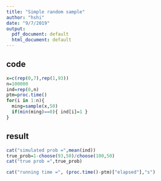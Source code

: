 ```yaml
---
title: "Simple random sample"
author: "hshi"
date: "9/7/2019"
output:
  pdf_document: default
  html_document: default
---
```


## code
```r
x=c(rep(0,7),rep(1,93))
n=100000
ind=rep(0,n)
ptm=proc.time()
for(i in 1:n){
  ming=sample(x,50)
  if(min(ming)==0){ ind[i]=1 }
}
```

## result
```r
cat("simulated prob =",mean(ind))
true_prob=1-choose(93,50)/choose(100,50)
cat("true prob =",true_prob)
```

```r
cat("running time =", (proc.time()-ptm)["elapsed"],"s")
```

